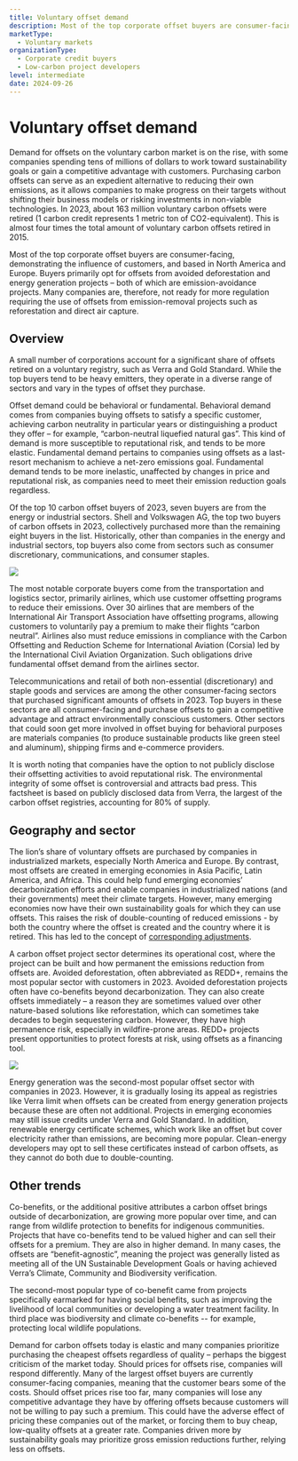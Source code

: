 ```yaml
---
title: Voluntary offset demand
description: Most of the top corporate offset buyers are consumer-facing, demonstrating the influence of customers, and based in North America and Europe. Buyers primarily opt for offsets from avoided deforestation and energy generation projects – both types of emission-avoidance projects.
marketType:
  - Voluntary markets
organizationType:
  - Corporate credit buyers
  - Low-carbon project developers
level: intermediate
date: 2024-09-26
---
```


# Voluntary offset demand

Demand for offsets on the voluntary carbon market is on the rise, with some companies spending tens of millions of dollars to work toward sustainability goals or gain a competitive advantage with customers. Purchasing carbon offsets can serve as an expedient alternative to reducing their own emissions, as it allows companies to make progress on their targets without shifting their business models or risking investments in non-viable technologies. In 2023, about 163 million voluntary carbon offsets were retired (1 carbon credit represents 1 metric ton of CO2-equivalent). This is almost four times the total amount of voluntary carbon offsets retired in 2015.

<KeyMessage>
  Most of the top corporate offset buyers are consumer-facing, demonstrating the
  influence of customers, and based in North America and Europe. Buyers
  primarily opt for offsets from avoided deforestation and energy generation
  projects – both of which are emission-avoidance projects. Many companies are,
  therefore, not ready for more regulation requiring the use of offsets from
  emission-removal projects such as reforestation and direct air capture.
</KeyMessage>

## Overview

A small number of corporations account for a significant share of offsets retired on a voluntary registry, such as Verra and Gold Standard. While the top buyers tend to be heavy emitters, they operate in a diverse range of sectors and vary in the types of offset they purchase.

Offset demand could be behavioral or fundamental. Behavioral demand comes from companies buying offsets to satisfy a specific customer, achieving carbon neutrality in particular years or distinguishing a product they offer – for example, “carbon-neutral liquefied natural gas”. This kind of demand is more susceptible to reputational risk, and tends to be more elastic. Fundamental demand pertains to companies using offsets as a last-resort mechanism to achieve a net-zero emissions goal. Fundamental demand tends to be more inelastic, unaffected by changes in price and reputational risk, as companies need to meet their emission reduction goals regardless.

Of the top 10 carbon offset buyers of 2023, seven buyers are from the energy or industrial sectors. Shell and Volkswagen AG, the top two buyers of carbon offsets in 2023, collectively purchased more than the remaining eight buyers in the list. Historically, other than companies in the energy and industrial sectors, top buyers also come from sectors such as consumer discretionary, communications, and consumer staples.

<Image src="offset-demand-1.png" ratio={0} />

The most notable corporate buyers come from the transportation and logistics sector, primarily airlines, which use customer offsetting programs to reduce their emissions. Over 30 airlines that are members of the International Air Transport Association have offsetting programs, allowing customers to voluntarily pay a premium to make their flights “carbon neutral”. Airlines also must reduce emissions in compliance with the Carbon Offsetting and Reduction Scheme for International Aviation (Corsia) led by the International Civil Aviation Organization. Such obligations drive fundamental offset demand from the airlines sector.

Telecommunications and retail of both non-essential (discretionary) and staple goods and services are among the other consumer-facing sectors that purchased significant amounts of offsets in 2023. Top buyers in these sectors are all consumer-facing and purchase offsets to gain a competitive advantage and attract environmentally conscious customers. Other sectors that could soon get more involved in offset buying for behavioral purposes are materials companies (to produce sustainable products like green steel and aluminum), shipping firms and e-commerce providers.

It is worth noting that companies have the option to not publicly disclose their offsetting activities to avoid reputational risk. The environmental integrity of some offset is controversial and attracts bad press. This factsheet is based on publicly disclosed data from Verra, the largest of the carbon offset registries, accounting for 80% of supply.

## Geography and sector

The lion’s share of voluntary offsets are purchased by companies in industrialized markets, especially North America and Europe. By contrast, most offsets are created in emerging economies in Asia Pacific, Latin America, and Africa. This could help fund emerging economies’ decarbonization efforts and enable companies in industrialized nations (and their governments) meet their climate targets. However, many emerging economies now have their own sustainability goals for which they can use offsets. This raises the risk of double-counting of reduced emissions - by both the country where the offset is created and the country where it is retired. This has led to the concept of [corresponding adjustments](/factsheets/article-6).

A carbon offset project sector determines its operational cost, where the project can be built and how permanent the emissions reduction from offsets are. Avoided deforestation, often abbreviated as REDD+, remains the most popular sector with customers in 2023. Avoided deforestation projects often have co-benefits beyond decarbonization. They can also create offsets immediately – a reason they are sometimes valued over other nature-based solutions like reforestation, which can sometimes take decades to begin sequestering carbon. However, they have high permanence risk, especially in wildfire-prone areas. REDD+ projects present opportunities to protect forests at risk, using offsets as a financing tool.

<Image src="offset-demand-2.png" ratio={0} />

Energy generation was the second-most popular offset sector with companies in 2023. However, it is gradually losing its appeal as registries like Verra limit when offsets can be created from energy generation projects because these are often not additional. Projects in emerging economies may still issue credits under Verra and Gold Standard. In addition, renewable energy certificate schemes, which work like an offset but cover electricity rather than emissions, are becoming more popular. Clean-energy developers may opt to sell these certificates instead of carbon offsets, as they cannot do both due to double-counting.

## Other trends

Co-benefits, or the additional positive attributes a carbon offset brings outside of decarbonization, are growing more popular over time, and can range from wildlife protection to benefits for indigenous communities. Projects that have co-benefits tend to be valued higher and can sell their offsets for a premium. They are also in higher demand. In many cases, the offsets are “benefit-agnostic”, meaning the project was generally listed as meeting all of the UN Sustainable Development Goals or having achieved Verra’s Climate, Community and Biodiversity verification. 

The second-most popular type of co-benefit came from projects specifically earmarked for having social benefits, such as improving the livelihood of local communities or developing a water treatment facility. In third place was biodiversity and climate co-benefits -- for example, protecting local wildlife populations.

Demand for carbon offsets today is elastic and many companies prioritize purchasing the cheapest offsets regardless of quality – perhaps the biggest criticism of the market today. Should prices for offsets rise, companies will respond differently. Many of the largest offset buyers are currently consumer-facing companies, meaning that the customer bears some of the costs. Should offset prices rise too far, many companies will lose any competitive advantage they have by offering offsets because customers will not be willing to pay such a premium. This could have the adverse effect of pricing these companies out of the market, or forcing them to buy cheap, low-quality offsets at a greater rate. Companies driven more by sustainability goals may prioritize gross emission reductions further, relying less on offsets.
